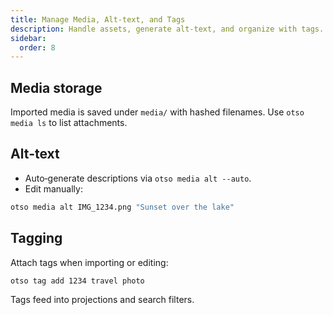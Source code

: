 ```yaml
---
title: Manage Media, Alt‑text, and Tags
description: Handle assets, generate alt‑text, and organize with tags.
sidebar:
  order: 8
---
```


## Media storage

Imported media is saved under `media/` with hashed filenames. Use `otso media ls` to list attachments.

## Alt‑text

- Auto‑generate descriptions via `otso media alt --auto`.
- Edit manually:

```bash
otso media alt IMG_1234.png "Sunset over the lake"
```

## Tagging

Attach tags when importing or editing:

```bash
otso tag add 1234 travel photo
```

Tags feed into projections and search filters.
